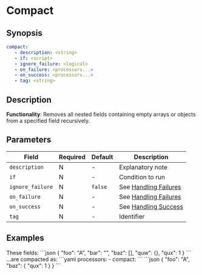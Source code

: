 # Compact

## Synopsis

```yaml
compact:
   - description: <string>
   - if: <script>
   - ignore_failure: <logical>
   - on_failure: <processors...>
   - on_success: <processors...>
   - tag: <string>
```

## Description

**Functionality**: Removes all nested fields containing empty arrays or objects from a specified field recursively.

## Parameters

|Field|Required|Default|Description|
|---|---|---|---|
|`description`|N|-|Explanatory note|
|`if`|N|-|Condition to run|
|`ignore_failure`|N|`false`|See [Handling Failures](../handling-failures.mdx)|
|`on_failure`|N|-|See [Handling Failures](../handling-failures.mdx)|
|`on_success`|N|-|See [Handling Success](../handling-success.mdx)|
|`tag`|N|-|Identifier|

## Examples

<ExampleTable>
   <Description>
      These fields:
   </Description>
   <SampleCode>
   ```json
   {
      "foo": "A",
      "bar": "",
      "baz": [],
         "quw": {},
         "qux": 1
   }
   ```
   </SampleCode>
   <Description>
      ...are compacted as:
   </Description>
   <SampleCode>
   ```yaml
   processors:
      - compact:
   ```
   ```json
   {
      "foo": "A",
      "baz": {
         "qux": 1
      }
   }
   ```
   </SampleCode>
</ExampleTable>
